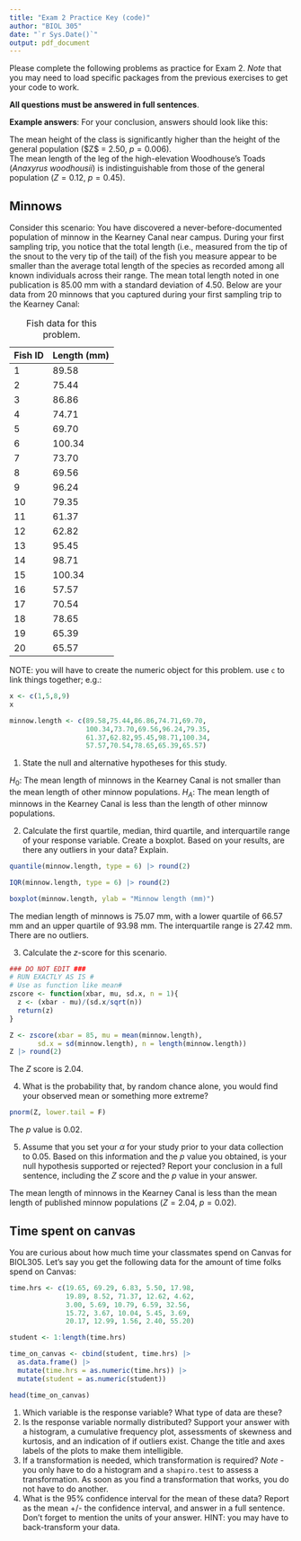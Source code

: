 ```yaml
---
title: "Exam 2 Practice Key (code)"
author: "BIOL 305"
date: "`r Sys.Date()`"
output: pdf_document
---
```


Please complete the following problems as practice for Exam 2. *Note* that you may need to load specific packages from the previous exercises to get your code to work.

**All questions must be answered in full sentences**.

**Example answers**: For your conclusion, answers should look like this:

| The mean height of the class is significantly higher than the height of the general population (\$Z\$ = 2.50, $p = 0.006$).

| The mean length of the leg of the high-elevation Woodhouse's Toads (*Anaxyrus woodhousii*) is indistinguishable from those of the general population ($Z = 0.12$, $p = 0.45$).

## Minnows

Consider this scenario: You have discovered a never-before-documented population of minnow in the Kearney Canal near campus. During your first sampling trip, you notice that the total length (i.e., measured from the tip of the snout to the very tip of the tail) of the fish you measure appear to be smaller than the average total length of the species as recorded among all known individuals across their range. The mean total length noted in one publication is 85.00 mm with a standard deviation of 4.50. Below are your data from 20 minnows that you captured during your first sampling trip to the Kearney Canal:

| Fish ID | Length (mm) |
|---------|-------------|
| 1       | 89.58       |
| 2       | 75.44       |
| 3       | 86.86       |
| 4       | 74.71       |
| 5       | 69.70       |
| 6       | 100.34      |
| 7       | 73.70       |
| 8       | 69.56       |
| 9       | 96.24       |
| 10      | 79.35       |
| 11      | 61.37       |
| 12      | 62.82       |
| 13      | 95.45       |
| 14      | 98.71       |
| 15      | 100.34      |
| 16      | 57.57       |
| 17      | 70.54       |
| 18      | 78.65       |
| 19      | 65.39       |
| 20      | 65.57       |

: Fish data for this problem.

NOTE: you will have to create the numeric object for this problem. use `c` to link things together; e.g.:

```r
x <- c(1,5,8,9)
x
```

```r
minnow.length <- c(89.58,75.44,86.86,74.71,69.70,
                   100.34,73.70,69.56,96.24,79.35,
                   61.37,62.82,95.45,98.71,100.34,
                   57.57,70.54,78.65,65.39,65.57)
```


1.  State the null and alternative hypotheses for this study.

$H_0$: The mean length of minnows in the Kearney Canal is not smaller than the mean length of other minnow populations.
$H_A$: The mean length of minnows in the Kearney Canal is less than the length of other minnow populations.

2.  Calculate the first quartile, median, third quartile, and interquartile range of your response variable. Create a boxplot. Based on your results, are there any outliers in your data? Explain.

```r
quantile(minnow.length, type = 6) |> round(2)
```

```r
IQR(minnow.length, type = 6) |> round(2)
```

```r
boxplot(minnow.length, ylab = "Minnow length (mm)")
```

The median length of minnows is 75.07 mm, with a lower quartile of 66.57 mm and an upper quartile of 93.98 mm. The interquartile range is 27.42 mm. There are no outliers.

3.  Calculate the $z$-score for this scenario.

```r
### DO NOT EDIT ###
# RUN EXACTLY AS IS #
# Use as function like mean#
zscore <- function(xbar, mu, sd.x, n = 1){
  z <- (xbar - mu)/(sd.x/sqrt(n))
  return(z)
}
```

```r
Z <- zscore(xbar = 85, mu = mean(minnow.length),
       sd.x = sd(minnow.length), n = length(minnow.length))
Z |> round(2)
```

The $Z$ score is 2.04.

4.  What is the probability that, by random chance alone, you would find your observed mean or something more extreme?

```r
pnorm(Z, lower.tail = F)
```

The $p$ value is 0.02.

5.  Assume that you set your $\alpha$ for your study prior to your data collection to 0.05. Based on this information and the $p$ value you obtained, is your null hypothesis supported or rejected? Report your conclusion in a full sentence, including the $Z$ score and the $p$ value in your answer.

The mean length of minnows in the Kearney Canal is less than the mean length of published minnow populations ($Z = 2.04$, $p = 0.02$).

## Time spent on canvas

You are curious about how much time your classmates spend on Canvas for BIOL305. Let's say you get the following data for the amount of time folks spend on Canvas:

```r
time.hrs <- c(19.65, 69.29, 6.83, 5.50, 17.98,
              19.89, 8.52, 71.37, 12.62, 4.62,
              3.00, 5.69, 10.79, 6.59, 32.56, 
              15.72, 3.67, 10.04, 5.45, 3.69, 
              20.17, 12.99, 1.56, 2.40, 55.20)

student <- 1:length(time.hrs)

time_on_canvas <- cbind(student, time.hrs) |> 
  as.data.frame() |> 
  mutate(time.hrs = as.numeric(time.hrs)) |> 
  mutate(student = as.numeric(student))

head(time_on_canvas)
```

1.  Which variable is the response variable? What type of data are these?
2.  Is the response variable normally distributed? Support your answer with a histogram, a cumulative frequency plot, assessments of skewness and kurtosis, and an indication of if outliers exist. Change the title and axes labels of the plots to make them intelligible.
3.  If a transformation is needed, which transformation is required? *Note* - you only have to do a histogram and a `shapiro.test` to assess a transformation. As soon as you find a transformation that works, you do not have to do another.
4.  What is the 95% confidence interval for the mean of these data? Report as the mean +/- the confidence interval, and answer in a full sentence. Don't forget to mention the units of your answer. HINT: you may have to back-transform your data.

